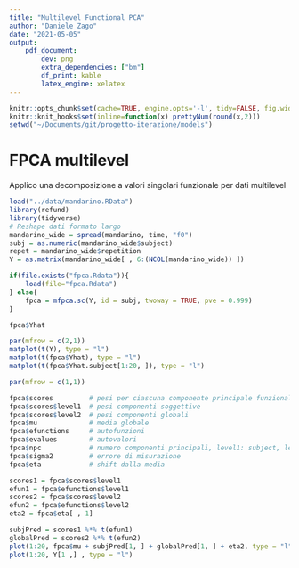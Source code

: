 ```yaml
---
title: "Multilevel Functional PCA"
author: "Daniele Zago"
date: "2021-05-05"
output: 
    pdf_document:
        dev: png
        extra_dependencies: ["bm"]
        df_print: kable
        latex_engine: xelatex
---
```


```r
knitr::opts_chunk$set(cache=TRUE, engine.opts='-l', tidy=FALSE, fig.width=12, fig.height=8)
knitr::knit_hooks$set(inline=function(x) prettyNum(round(x,2)))
setwd("~/Documents/git/progetto-iterazione/models")
```

# FPCA multilevel #
Applico una decomposizione a valori singolari funzionale per dati multilevel

```r
load("../data/mandarino.RData")
library(refund)
library(tidyverse)
# Reshape dati formato largo
mandarino_wide = spread(mandarino, time, "f0")
subj = as.numeric(mandarino_wide$subject)
repet = mandarino_wide$repetition
Y = as.matrix(mandarino_wide[ , 6:(NCOL(mandarino_wide)) ])

if(file.exists("fpca.Rdata")){
    load(file="fpca.Rdata")
} else{
    fpca = mfpca.sc(Y, id = subj, twoway = TRUE, pve = 0.999)
}

fpca$Yhat

par(mfrow = c(2,1))
matplot(t(Y), type = "l")
matplot(t(fpca$Yhat), type = "l")
matplot(t(fpca$Yhat.subject[1:20, ]), type = "l")

par(mfrow = c(1,1))
```

```r
fpca$scores         # pesi per ciascuna componente principale funzionale
fpca$scores$level1  # pesi componenti soggettive
fpca$scores$level2  # pesi componenti globali
fpca$mu             # media globale
fpca$efunctions     # autofunzioni
fpca$evalues        # autovalori
fpca$npc            # numero componenti principali, level1: subject, level2: global
fpca$sigma2         # errore di misurazione
fpca$eta            # shift dalla media
```

```r
scores1 = fpca$scores$level1
efun1 = fpca$efunctions$level1
scores2 = fpca$scores$level2
efun2 = fpca$efunctions$level2
eta2 = fpca$eta[ , 1]

subjPred = scores1 %*% t(efun1)
globalPred = scores2 %*% t(efun2)
plot(1:20, fpca$mu + subjPred[1, ] + globalPred[1, ] + eta2, type = "l")
plot(1:20, Y[1 ,] , type = "l")
```
